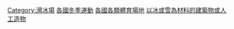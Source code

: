 [[Category:滑冰場|Category:滑冰場]]
[[Category:各國冬季運動|]]
[[Category:各國各類體育場地|]]
[[Category:以冰或雪為材料的建築物或人工造物|]]